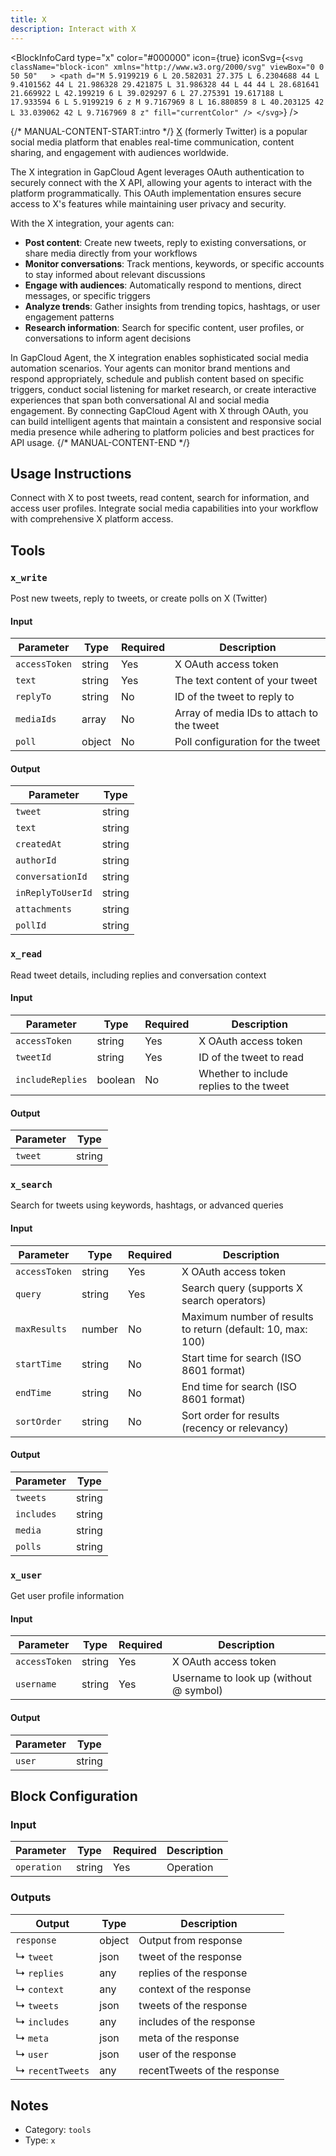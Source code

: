 ```yaml
---
title: X
description: Interact with X
---
```



<BlockInfoCard
  type="x"
  color="#000000"
  icon={true}
  iconSvg={`<svg className="block-icon" xmlns="http://www.w3.org/2000/svg" viewBox="0 0 50 50"   >
      <path
        d="M 5.9199219 6 L 20.582031 27.375 L 6.2304688 44 L 9.4101562 44 L 21.986328 29.421875 L 31.986328 44 L 44 44 L 28.681641 21.669922 L 42.199219 6 L 39.029297 6 L 27.275391 19.617188 L 17.933594 6 L 5.9199219 6 z M 9.7167969 8 L 16.880859 8 L 40.203125 42 L 33.039062 42 L 9.7167969 8 z"
        fill="currentColor"
      />
    </svg>`}
/>

{/* MANUAL-CONTENT-START:intro */}
[X](https://x.com/) (formerly Twitter) is a popular social media platform that enables real-time communication, content sharing, and engagement with audiences worldwide.

The X integration in GapCloud Agent leverages OAuth authentication to securely connect with the X API, allowing your agents to interact with the platform programmatically. This OAuth implementation ensures secure access to X's features while maintaining user privacy and security.

With the X integration, your agents can:

- **Post content**: Create new tweets, reply to existing conversations, or share media directly from your workflows
- **Monitor conversations**: Track mentions, keywords, or specific accounts to stay informed about relevant discussions
- **Engage with audiences**: Automatically respond to mentions, direct messages, or specific triggers
- **Analyze trends**: Gather insights from trending topics, hashtags, or user engagement patterns
- **Research information**: Search for specific content, user profiles, or conversations to inform agent decisions

In GapCloud Agent, the X integration enables sophisticated social media automation scenarios. Your agents can monitor brand mentions and respond appropriately, schedule and publish content based on specific triggers, conduct social listening for market research, or create interactive experiences that span both conversational AI and social media engagement. By connecting GapCloud Agent with X through OAuth, you can build intelligent agents that maintain a consistent and responsive social media presence while adhering to platform policies and best practices for API usage.
{/* MANUAL-CONTENT-END */}

## Usage Instructions

Connect with X to post tweets, read content, search for information, and access user profiles. Integrate social media capabilities into your workflow with comprehensive X platform access.

## Tools

### `x_write`

Post new tweets, reply to tweets, or create polls on X (Twitter)

#### Input

| Parameter     | Type   | Required | Description                               |
| ------------- | ------ | -------- | ----------------------------------------- |
| `accessToken` | string | Yes      | X OAuth access token                      |
| `text`        | string | Yes      | The text content of your tweet            |
| `replyTo`     | string | No       | ID of the tweet to reply to               |
| `mediaIds`    | array  | No       | Array of media IDs to attach to the tweet |
| `poll`        | object | No       | Poll configuration for the tweet          |

#### Output

| Parameter         | Type   |
| ----------------- | ------ |
| `tweet`           | string |
| `text`            | string |
| `createdAt`       | string |
| `authorId`        | string |
| `conversationId`  | string |
| `inReplyToUserId` | string |
| `attachments`     | string |
| `pollId`          | string |

### `x_read`

Read tweet details, including replies and conversation context

#### Input

| Parameter        | Type    | Required | Description                             |
| ---------------- | ------- | -------- | --------------------------------------- |
| `accessToken`    | string  | Yes      | X OAuth access token                    |
| `tweetId`        | string  | Yes      | ID of the tweet to read                 |
| `includeReplies` | boolean | No       | Whether to include replies to the tweet |

#### Output

| Parameter | Type   |
| --------- | ------ |
| `tweet`   | string |

### `x_search`

Search for tweets using keywords, hashtags, or advanced queries

#### Input

| Parameter     | Type   | Required | Description                                                   |
| ------------- | ------ | -------- | ------------------------------------------------------------- |
| `accessToken` | string | Yes      | X OAuth access token                                          |
| `query`       | string | Yes      | Search query \(supports X search operators\)                  |
| `maxResults`  | number | No       | Maximum number of results to return \(default: 10, max: 100\) |
| `startTime`   | string | No       | Start time for search \(ISO 8601 format\)                     |
| `endTime`     | string | No       | End time for search \(ISO 8601 format\)                       |
| `sortOrder`   | string | No       | Sort order for results \(recency or relevancy\)               |

#### Output

| Parameter  | Type   |
| ---------- | ------ |
| `tweets`   | string |
| `includes` | string |
| `media`    | string |
| `polls`    | string |

### `x_user`

Get user profile information

#### Input

| Parameter     | Type   | Required | Description                              |
| ------------- | ------ | -------- | ---------------------------------------- |
| `accessToken` | string | Yes      | X OAuth access token                     |
| `username`    | string | Yes      | Username to look up \(without @ symbol\) |

#### Output

| Parameter | Type   |
| --------- | ------ |
| `user`    | string |

## Block Configuration

### Input

| Parameter   | Type   | Required | Description |
| ----------- | ------ | -------- | ----------- |
| `operation` | string | Yes      | Operation   |

### Outputs

| Output           | Type   | Description                  |
| ---------------- | ------ | ---------------------------- |
| `response`       | object | Output from response         |
| ↳ `tweet`        | json   | tweet of the response        |
| ↳ `replies`      | any    | replies of the response      |
| ↳ `context`      | any    | context of the response      |
| ↳ `tweets`       | json   | tweets of the response       |
| ↳ `includes`     | any    | includes of the response     |
| ↳ `meta`         | json   | meta of the response         |
| ↳ `user`         | json   | user of the response         |
| ↳ `recentTweets` | any    | recentTweets of the response |

## Notes

- Category: `tools`
- Type: `x`
